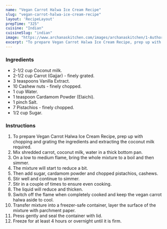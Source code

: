 ---
name: "Vegan Carrot Halwa Ice Cream Recipe"
slug: "vegan-carrot-halwa-ice-cream-recipe"
layout: 'RecipeLayout'
prepTime: "325"
cuisine: "Indian"
cuisineSlug: "indian"
image: "https://www.archanaskitchen.com/images/archanaskitchen/1-Author/firsttimercook/vegan-carrot-halwa-ice-cream-recipe.jpg"
excerpt: "To prepare Vegan Carrot Halwa Ice Cream Recipe, prep up with chopping and grating the ingredients and extracting the coconut milk required"
---

### Ingredients

- 2-1/2 cup Coconut milk.
- 2-1/2 cup Carrot (Gajjar) - finely grated.
- 3 teaspoons Vanilla Extract.
- 10 Cashew nuts - finely chopped.
- 1 cup Water.
- 1 teaspoon Cardamom Powder (Elaichi).
- 1 pinch Salt.
- 7 Pistachios - finely chopped.
- 1/2 cup Sugar.

### Instructions

1. To prepare Vegan Carrot Halwa Ice Cream Recipe, prep up with chopping and grating the ingredients and extracting the coconut milk required.
1. Mix shredded carrot, coconut milk, water in a thick bottom pan.
1. On a low to medium flame, bring the whole mixture to a boil and then simmer.
1. The mixture will start to reduce a bit.
1. Then add sugar, cardamom powder and chopped pistachios, cashews.
1. Stir well and continue to simmer.
1. Stir in a couple of times to ensure even cooking.
1. The liquid will reduce and thicken.
1. Switch off the flame when completely cooked and keep the vegan carrot halwa aside to cool.
1. Transfer mixture into a freezer-safe container, layer the surface of the mixture with parchment paper.
1. Press gently and seal the container with lid.
1. Freeze for at least 4 hours or overnight until it is firm.
